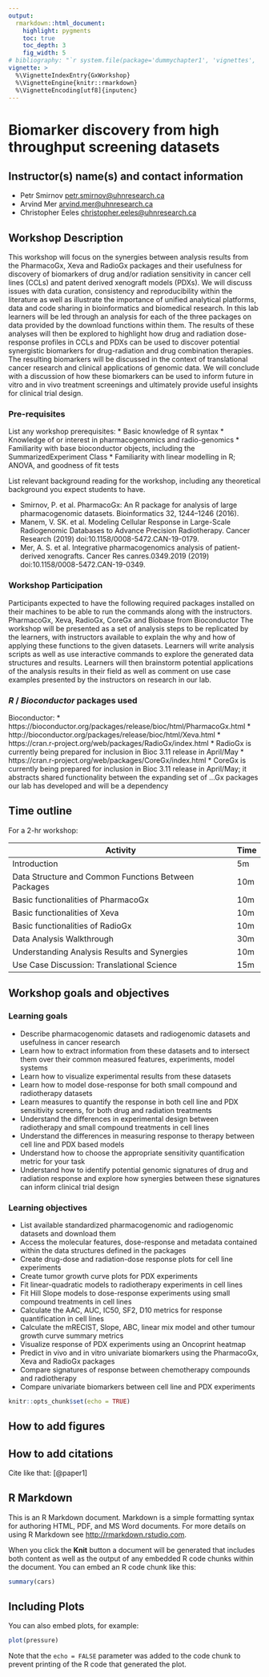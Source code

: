 ```yaml
---
output:
  rmarkdown::html_document:
    highlight: pygments
    toc: true
    toc_depth: 3
    fig_width: 5
# bibliography: "`r system.file(package='dummychapter1', 'vignettes', 'bibliography.bib')`"
vignette: >
  %\VignetteIndexEntry{GxWorkshop}
  %\VignetteEngine{knitr::rmarkdown}
  %\VignetteEncoding[utf8]{inputenc}
---
```

# Biomarker discovery from high throughput screening datasets

## Instructor(s) name(s) and contact information

* Petr Smirnov <petr.smirnov@uhnresearch.ca>
* Arvind Mer <arvind.mer@uhnresearch.ca>
* Christopher Eeles <christopher.eeles@uhnresearch.ca>


## Workshop Description

This workshop will focus on the synergies between analysis results from the PharmacoGx, Xeva and RadioGx packages and their usefulness for discovery of biomarkers of drug and/or radiation sensitivity in cancer cell lines (CCLs) and patent derived xenograft models (PDXs). We will discuss issues with data curation, consistency and reproducibility within the literature as well as illustrate the importance of unified analytical platforms, data and code sharing in bioinformatics and biomedical research. In this lab learners will be led through an analysis for each of the three packages on data provided by the download functions within them. The results of these analyses will then be explored to highlight how drug and radiation dose-response profiles in CCLs and PDXs can be used to discover potential synergistic biomarkers for drug-radiation and drug combination therapies. The resulting biomarkers will be discussed in the context of translational cancer research and clinical applications of genomic data. We will conclude with a discussion of how these biomarkers can be used to inform future in vitro and in vivo treatment screenings and ultimately provide useful insights for clinical trial design. 

### Pre-requisites

List any workshop prerequisites:
* Basic knowledge of R syntax
* Knowledge of or interest in pharmacogenomics and radio-genomics
* Familiarity with base bioconductor objects, including the SummarizedExperiment Class
* Familiarity with linear modelling in R; ANOVA, and goodness of fit tests


List relevant background reading for the workshop, including any
theoretical background you expect students to have.

*  Smirnov, P. et al. PharmacoGx: An R package for analysis of large pharmacogenomic datasets. Bioinformatics 32, 1244–1246 (2016).
* Manem, V. SK. et al. Modeling Cellular Response in Large-Scale Radiogenomic Databases to Advance Precision Radiotherapy. Cancer Research (2019) doi:10.1158/0008-5472.CAN-19-0179.
* Mer, A. S. et al. Integrative pharmacogenomics analysis of patient-derived xenografts. Cancer Res canres.0349.2019 (2019) doi:10.1158/0008-5472.CAN-19-0349.




### Workshop Participation

Participants expected to have the following required packages installed on their machines to be able to run the commands along with the instructors.
PharmacoGx,  Xeva, RadioGx, CoreGx and Biobase from Bioconductor
The workshop will be presented as a set of analysis steps to be replicated by the learners, with instructors available to explain the why and how of applying these functions to the given datasets. Learners will write analysis scripts as well as use interactive commands to explore the generated data structures and results. Learners will then brainstorm potential applications of the analysis results in their field as well as comment on use case examples presented by the instructors on research in our lab.

### _R_ / _Bioconductor_ packages used

Bioconductor:
* https://bioconductor.org/packages/release/bioc/html/PharmacoGx.html
* http://bioconductor.org/packages/release/bioc/html/Xeva.html 
* https://cran.r-project.org/web/packages/RadioGx/index.html 
  * RadioGx is currently being prepared for inclusion in Bioc 3.11 release in April/May
* https://cran.r-project.org/web/packages/CoreGx/index.html
  * CoreGx is currently being prepared for inclusion in Bioc 3.11 release in April/May; it abstracts shared functionality between the expanding set of ...Gx packages our lab has developed and will be a dependency

## Time outline

For a 2-hr workshop:

| Activity                                    | Time |
|---------------------------------------------|------|
| Introduction                                                | 5m   |
| Data Structure and Common Functions Between Packages     | 10m |
| Basic functionalities of PharmacoGx                     | 10m |
| Basic functionalities of Xeva                     | 10m |
| Basic functionalities of RadioGx                     | 10m |
| Data Analysis Walkthrough                         | 30m |
| Understanding Analysis Results and Synergies            | 10m |
| Use Case Discussion: Translational Science             | 15m |


## Workshop goals and objectives

### Learning goals

* Describe pharmacogenomic datasets and radiogenomic datasets and usefulness in cancer research
* Learn how to extract information from these datasets and to intersect them over their common measured features, experiments, model systems 
* Learn how to visualize experimental results from these datasets 
* Learn how to model dose-response for both small compound and radiotherapy datasets
* Learn measures to quantify the response in both cell line and PDX sensitivity screens, for both drug and radiation treatments
* Understand the differences in experimental design between radiotherapy and small compound treatments in cell lines
* Understand the differences in measuring response to therapy between cell line and PDX based models
* Understand how to choose the appropriate sensitivity quantification metric for your task 
* Understand how to identify potential genomic signatures of drug and radiation response and explore how synergies between these signatures can inform clinical trial design

### Learning objectives

* List available standardized pharmacogenomic and radiogenomic datasets and download them
* Access the molecular features, dose-response and metadata contained within the data structures defined in the packages
* Create drug-dose and radiation-dose response plots for cell line experiments
* Create tumor growth curve plots for PDX experiments
* Fit linear-quadratic models to radiotherapy experiments in cell lines
* Fit Hill Slope models to dose-response experiments using small compound treatments in cell lines
* Calculate the AAC, AUC, IC50, SF2, D10 metrics for response quantification in cell lines
* Calculate the mRECIST, Slope, ABC, linear mix model and other tumour growth curve summary metrics
* Visualize response of PDX experiments using an Oncoprint heatmap
* Predict in vivo and in vitro univariate biomarkers using the PharmacoGx, Xeva and RadioGx packages
* Compare signatures of response between chemotherapy compounds and radiotherapy
* Compare univariate biomarkers between cell line and PDX experiments


```r
knitr::opts_chunk$set(echo = TRUE)
```

## How to add figures


## How to add citations

Cite like that: [@paper1]

## R Markdown

This is an R Markdown document. Markdown is a simple formatting syntax for authoring HTML, PDF, and MS Word documents. For more details on using R Markdown see <http://rmarkdown.rstudio.com>.

When you click the **Knit** button a document will be generated that includes both content as well as the output of any embedded R code chunks within the document. You can embed an R code chunk like this:

```r
summary(cars)
```

## Including Plots

You can also embed plots, for example:

```r
plot(pressure)
```

Note that the `echo = FALSE` parameter was added to the code chunk to prevent printing of the R code that generated the plot.
